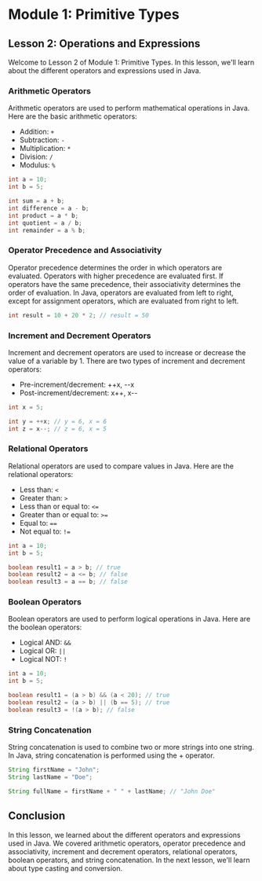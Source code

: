 # Module 1: Primitive Types

## Lesson 2: Operations and Expressions

Welcome to Lesson 2 of Module 1: Primitive Types. In this lesson, we'll learn about the different operators and expressions used in Java.

### Arithmetic Operators

Arithmetic operators are used to perform mathematical operations in Java. Here are the basic arithmetic operators:

- Addition: `+`
- Subtraction: `-`
- Multiplication: `*`
- Division: `/`
- Modulus: `%`

```java
int a = 10;
int b = 5;

int sum = a + b;
int difference = a - b;
int product = a * b;
int quotient = a / b;
int remainder = a % b;
```

### Operator Precedence and Associativity

Operator precedence determines the order in which operators are evaluated. Operators with higher precedence are evaluated first. If operators have the same precedence, their associativity determines the order of evaluation. In Java, operators are evaluated from left to right, except for assignment operators, which are evaluated from right to left.

```java
int result = 10 + 20 * 2; // result = 50
```

### Increment and Decrement Operators

Increment and decrement operators are used to increase or decrease the value of a variable by 1. There are two types of increment and decrement operators:

- Pre-increment/decrement: ++x, --x
- Post-increment/decrement: x++, x--

```java
int x = 5;

int y = ++x; // y = 6, x = 6
int z = x--; // z = 6, x = 5
```

### Relational Operators

Relational operators are used to compare values in Java. Here are the relational operators:

- Less than: `<`
- Greater than: `>`
- Less than or equal to: `<=`
- Greater than or equal to: `>=`
- Equal to: `==`
- Not equal to: `!=`

```java
int a = 10;
int b = 5;

boolean result1 = a > b; // true
boolean result2 = a <= b; // false
boolean result3 = a == b; // false
```

### Boolean Operators

Boolean operators are used to perform logical operations in Java. Here are the boolean operators:

- Logical AND: `&&`
- Logical OR: `||`
- Logical NOT: `!`

```java
int a = 10;
int b = 5;

boolean result1 = (a > b) && (a < 20); // true
boolean result2 = (a > b) || (b == 5); // true
boolean result3 = !(a > b); // false
```

### String Concatenation

String concatenation is used to combine two or more strings into one string. In Java, string concatenation is performed using the + operator.

```java
String firstName = "John";
String lastName = "Doe";

String fullName = firstName + " " + lastName; // "John Doe"
```

## Conclusion

In this lesson, we learned about the different operators and expressions used in Java. We covered arithmetic operators, operator precedence and associativity, increment and decrement operators, relational operators, boolean operators, and string concatenation. In the next lesson, we'll learn about type casting and conversion.
